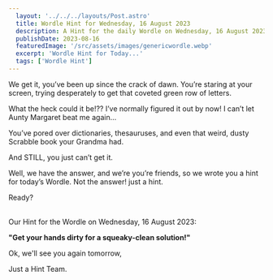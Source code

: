 ```yaml
---
  layout: '../../../layouts/Post.astro'
  title: Wordle Hint for Wednesday, 16 August 2023
  description: A Hint for the daily Wordle on Wednesday, 16 August 2023
  publishDate: 2023-08-16
  featuredImage: '/src/assets/images/genericwordle.webp'
  excerpt: 'Wordle Hint for Today...'
  tags: ['Wordle Hint']
---
```


  We get it, you’ve been up since the crack of dawn. You’re staring at your screen, trying desperately to get that coveted green row of letters. 

  What the heck could it be!??
  I’ve normally figured it out by now!
  I can’t let Aunty Margaret beat me again… 

  You’ve pored over dictionaries, thesauruses, and even that weird, dusty Scrabble book your Grandma had.

  And STILL, you just can’t get it. 

  Well, we have the answer, and we’re you’re friends, so we wrote you a hint for today’s Wordle.
  Not the answer! just a hint. 

  Ready?<br /><br />

  Our Hint for the Wordle on Wednesday, 16 August 2023:

  **"Get your hands dirty for a squeaky-clean solution!"**

  Ok, we'll see you again tomorrow, 

  Just a Hint Team.
  